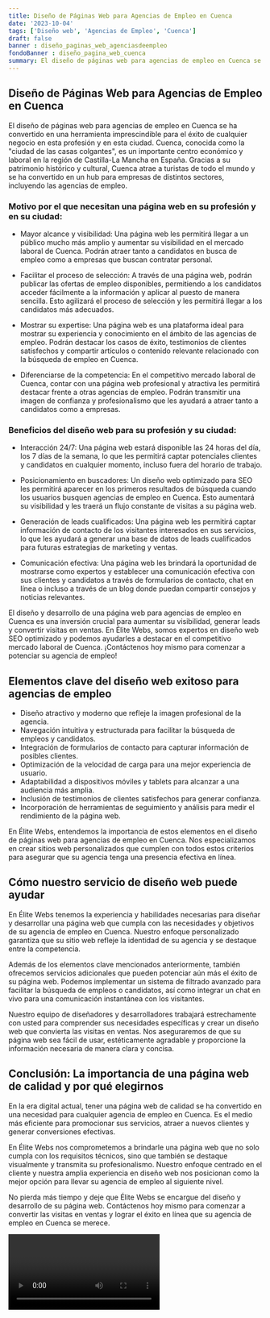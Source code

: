 ```yaml
---
title: Diseño de Páginas Web para Agencias de Empleo en Cuenca
date: '2023-10-04'
tags: ['Diseño web', 'Agencias de Empleo', 'Cuenca']
draft: false
banner : diseño_paginas_web_agenciasdeempleo
fondoBanner : diseño_pagina_web_cuenca
summary: El diseño de páginas web para agencias de empleo en Cuenca se ha convertido en una herramienta imprescindible para el éxito de cualquier negocio en esta profesión y en esta ciudad. Cuenca, conocida como la ciudad de las casas colgantes, es un importante centro económico y laboral en la región de CastillaLa Mancha en España. Gracias a su patrimonio histórico y cultural, Cuenca atrae a turistas de todo el mundo y se ha convertido en un hub para empresas de distintos sectores, incluyendo las agencias de empleo.
---
```


## Diseño de Páginas Web para Agencias de Empleo en Cuenca

El diseño de páginas web para agencias de empleo en Cuenca se ha convertido en una herramienta imprescindible para el éxito de cualquier negocio en esta profesión y en esta ciudad. Cuenca, conocida como la "ciudad de las casas colgantes", es un importante centro económico y laboral en la región de Castilla-La Mancha en España. Gracias a su patrimonio histórico y cultural, Cuenca atrae a turistas de todo el mundo y se ha convertido en un hub para empresas de distintos sectores, incluyendo las agencias de empleo.

### Motivo por el que necesitan una página web en su profesión y en su ciudad:

- Mayor alcance y visibilidad: Una página web les permitirá llegar a un público mucho más amplio y aumentar su visibilidad en el mercado laboral de Cuenca. Podrán atraer tanto a candidatos en busca de empleo como a empresas que buscan contratar personal.

- Facilitar el proceso de selección: A través de una página web, podrán publicar las ofertas de empleo disponibles, permitiendo a los candidatos acceder fácilmente a la información y aplicar al puesto de manera sencilla. Esto agilizará el proceso de selección y les permitirá llegar a los candidatos más adecuados.

- Mostrar su expertise: Una página web es una plataforma ideal para mostrar su experiencia y conocimiento en el ámbito de las agencias de empleo. Podrán destacar los casos de éxito, testimonios de clientes satisfechos y compartir artículos o contenido relevante relacionado con la búsqueda de empleo en Cuenca.

- Diferenciarse de la competencia: En el competitivo mercado laboral de Cuenca, contar con una página web profesional y atractiva les permitirá destacar frente a otras agencias de empleo. Podrán transmitir una imagen de confianza y profesionalismo que les ayudará a atraer tanto a candidatos como a empresas.

### Beneficios del diseño web para su profesión y su ciudad:

- Interacción 24/7: Una página web estará disponible las 24 horas del día, los 7 días de la semana, lo que les permitirá captar potenciales clientes y candidatos en cualquier momento, incluso fuera del horario de trabajo.

- Posicionamiento en buscadores: Un diseño web optimizado para SEO les permitirá aparecer en los primeros resultados de búsqueda cuando los usuarios busquen agencias de empleo en Cuenca. Esto aumentará su visibilidad y les traerá un flujo constante de visitas a su página web.

- Generación de leads cualificados: Una página web les permitirá captar información de contacto de los visitantes interesados en sus servicios, lo que les ayudará a generar una base de datos de leads cualificados para futuras estrategias de marketing y ventas.

- Comunicación efectiva: Una página web les brindará la oportunidad de mostrarse como expertos y establecer una comunicación efectiva con sus clientes y candidatos a través de formularios de contacto, chat en línea o incluso a través de un blog donde puedan compartir consejos y noticias relevantes.

El diseño y desarrollo de una página web para agencias de empleo en Cuenca es una inversión crucial para aumentar su visibilidad, generar leads y convertir visitas en ventas. En Élite Webs, somos expertos en diseño web SEO optimizado y podemos ayudarles a destacar en el competitivo mercado laboral de Cuenca. ¡Contáctenos hoy mismo para comenzar a potenciar su agencia de empleo!

<GifSeo />

<Cta />

## Elementos clave del diseño web exitoso para agencias de empleo

- Diseño atractivo y moderno que refleje la imagen profesional de la agencia.
- Navegación intuitiva y estructurada para facilitar la búsqueda de empleos y candidatos.
- Integración de formularios de contacto para capturar información de posibles clientes.
- Optimización de la velocidad de carga para una mejor experiencia de usuario.
- Adaptabilidad a dispositivos móviles y tablets para alcanzar a una audiencia más amplia.
- Inclusión de testimonios de clientes satisfechos para generar confianza.
- Incorporación de herramientas de seguimiento y análisis para medir el rendimiento de la página web.

En Élite Webs, entendemos la importancia de estos elementos en el diseño de páginas web para agencias de empleo en Cuenca. Nos especializamos en crear sitios web personalizados que cumplen con todos estos criterios para asegurar que su agencia tenga una presencia efectiva en línea.

## Cómo nuestro servicio de diseño web puede ayudar

En Élite Webs tenemos la experiencia y habilidades necesarias para diseñar y desarrollar una página web que cumpla con las necesidades y objetivos de su agencia de empleo en Cuenca. Nuestro enfoque personalizado garantiza que su sitio web refleje la identidad de su agencia y se destaque entre la competencia.

Además de los elementos clave mencionados anteriormente, también ofrecemos servicios adicionales que pueden potenciar aún más el éxito de su página web. Podemos implementar un sistema de filtrado avanzado para facilitar la búsqueda de empleos o candidatos, así como integrar un chat en vivo para una comunicación instantánea con los visitantes.

Nuestro equipo de diseñadores y desarrolladores trabajará estrechamente con usted para comprender sus necesidades específicas y crear un diseño web que convierta las visitas en ventas. Nos aseguraremos de que su página web sea fácil de usar, estéticamente agradable y proporcione la información necesaria de manera clara y concisa.

## Conclusión: La importancia de una página web de calidad y por qué elegirnos

En la era digital actual, tener una página web de calidad se ha convertido en una necesidad para cualquier agencia de empleo en Cuenca. Es el medio más eficiente para promocionar sus servicios, atraer a nuevos clientes y generar conversiones efectivas.

En Élite Webs nos comprometemos a brindarle una página web que no solo cumpla con los requisitos técnicos, sino que también se destaque visualmente y transmita su profesionalismo. Nuestro enfoque centrado en el cliente y nuestra amplia experiencia en diseño web nos posicionan como la mejor opción para llevar su agencia de empleo al siguiente nivel.

No pierda más tiempo y deje que Élite Webs se encargue del diseño y desarrollo de su página web. Contáctenos hoy mismo para comenzar a convertir las visitas en ventas y lograr el éxito en línea que su agencia de empleo en Cuenca se merece.

<Video />

<CtaBot job='Agencias de Empleo' city='Cuenca'/>

<Gmaps query='Cuenca+españa+maps' />